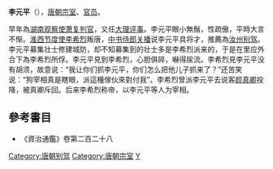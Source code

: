 '''李元平'''（{{bd|?||?||}}），[[唐朝|唐朝]][[宗室|宗室]]、[[官员|官员]]。

早年為[[湖南观察使|湖南观察使]][[萧复|萧复]][[判官|判官]]，又任[[大理评事|大理评事]]。李元平眼小無鬚，性疏傲，平時大言不惭。[[淮西节度使|淮西节度使]][[李希烈|李希烈]]叛唐，[[中书侍郎|中书侍郎]][[关播|关播]]说李元平具将才，推薦為[[汝州_(古代)|汝州]][[别驾|别驾]]。李元平募集壮士修建城防，却不知募集到的壮士多是李希烈派来的，于是在里应外合下為李希烈所俘。李元平見到李希烈，心胆俱碎，嚇得尿流。李希烈見李元平没有胡须，故意说：“我让你们抓李元平，你们怎么把他儿子抓来了？”还苦笑说：“狗宰相真是瞎眼，派這種傢伙來對付我”。李希烈曾派李元平去说客[[颜真卿|颜真卿]]投降，被真卿斥回。后来李希烈称帝，以李元平等人为宰相。

==參考書目==
* 《資治通鑑》卷第二百二十八

{{DEFAULTSORT:L}}
[[Category:唐朝别驾|Category:唐朝别驾]]
[[Category:唐朝宗室|Category:唐朝宗室]]
[[Category:李姓|Y]]